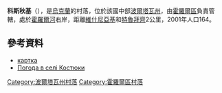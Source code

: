 {{coord|49|43|43|N|33|19|45|E|scale:100000_region:UA|display=title}}

'''科斯秋基'''（{{lang-uk|Костюки}}），是[[烏克蘭|烏克蘭]]的村落，位於該國中部[[波爾塔瓦州|波爾塔瓦州]]，由[[霍羅爾區|霍羅爾區]]負責管轄，處於[[霍羅爾河|霍羅爾河]]右岸，距離[[維什尼亞基_(霍羅爾區)|維什尼亞基]]和[[特魯拜齊|特魯拜齊]]2公里，2001年人口164。

==參考資料==
*[http://gska2.rada.gov.ua/pls/z7502/A005?rdat1=25.04.2009&rf7571=26704 картка]{{dead link|date=2018年4月 |bot=InternetArchiveBot |fix-attempted=yes }}
* [http://weather.in.ua/ua/poltavskaja/11709 Погода в селі Костюки]

{{DEFAULTSORT:Костюки}}
[[Category:波爾塔瓦州村落|Category:波爾塔瓦州村落]]
[[Category:霍羅爾區村落|Category:霍羅爾區村落]]


{{Poltava-geo-stub}}